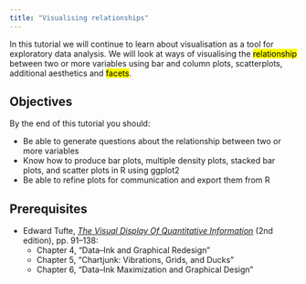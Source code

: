```yaml
---
title: "Visualising relationships"
---
```


In this tutorial we will continue to learn about visualisation as a tool for exploratory data analysis.
We will look at ways of visualising the <mark>relationship</mark> between two or more variables using bar and column plots, scatterplots, additional aesthetics and <mark>facets</mark>.

## Objectives

By the end of this tutorial you should:

* Be able to generate questions about the relationship between two or more variables
* Know how to produce bar plots, multiple density plots, stacked bar plots, and scatter plots in R using ggplot2
* Be able to refine plots for communication and export them from R

## Prerequisites

* Edward Tufte, *[The Visual Display Of Quantitative Information](https://archive.org/details/the-visual-display-of-quantitative-information-2ed-by-tufte-edward-r.-z-lib.org)* (2nd edition), pp. 91–138:
  * Chapter 4, "Data–Ink and Graphical Redesign"
  * Chapter 5, "Chartjunk: Vibrations, Grids, and Ducks"
  * Chapter 6, "Data–Ink Maximization and Graphical Design"

<!--
## Foundation

* Questions: correlation and causation
  * When do you need models
* Visualising distributions
  * Column plots
  * Stacked/group bar plots
* Graphics for communications
* Exporting plots

## Extensions
-->
